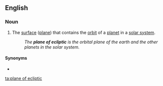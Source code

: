 ==English==

===Noun===
{{en-noun|head=[[plane]] of [[ecliptic]]|planes of ecliptic}}

# {{label|en|astronomy}} The [[surface]] ([[plane]]) that contains the [[orbit]] of a [[planet]] in a [[solar system]].
#: ''The '''plane of ecliptic''' is the orbital plane of the earth and the other planets in the solar system.''

====Synonyms====
* {{l|en|orbital plane}}

[[ta:plane of ecliptic]]